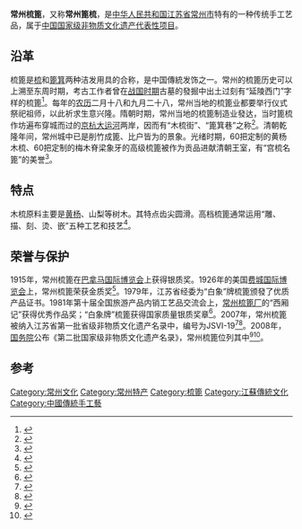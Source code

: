 {{中国非物质文化遗产
|名称 = 常州梳篦
|子项 = 
|图片 = Changzhou Double-edged Fine-toothed Comb 01 2015-04.jpg
|申报地区或单位 = [[江苏省|江苏省]][[常州市|常州市]]
|序号 = 844
|编号项目 = Ⅶ—68
|登录时间 = 2008年
|备注 = 
|分类 = 传统美术
}}
'''常州梳篦'''，又称'''常州篦梳'''，是[[中华人民共和国|中华人民共和国]][[江苏省|江苏省]][[常州市|常州市]]特有的一种传统手工艺品，属于[[国家级非物质文化遗产代表性项目名录|中国国家级非物质文化遗产代表性项目]]。

== 沿革 ==
梳篦是[[梳|梳]]和[[篦|篦箕]]两种洁发用具的合称，是中国傳統发饰之一。常州的梳篦历史可以上溯至东周时期，考古工作者曾在[[战国时期|战国时期]]古墓的發掘中出土过刻有“延陵西门”字样的梳篦<ref>{{Cite book|title=吴文化概说|last=徐静主编|publisher=苏州：[[苏州大学出版社|苏州大学出版社]]|year=2013.12|isbn=978-7-5672-0750-9|pages=166}}</ref>。每年的[[农历|农历]]二月十八和九月二十八，常州当地的梳篦业都要举行仪式祭祀祖师，以此祈求生意兴隆。隋朝时期，常州当地的梳篦制造业發达，当时篦梳作坊遍布穿城而过的[[京杭大运河|京杭大运河]]两岸，因而有“木梳街”、“篦箕巷”之称<ref>{{Cite book|title=吴文化概论|last=吴恩培著|publisher=南京：[[东南大学出版社|东南大学出版社]]|year=2006.06|isbn=7-5641-0433-3|pages=274}}</ref>。清朝乾隆年间，常州城中已是削竹成篦、比户皆为的景象。光绪时期，60把定制的黄杨木梳、60把定制的梅木脊梁象牙的高级梳篦被作为贡品进献清朝王室，有“宫梳名篦”的美誉<ref>{{Cite book|title=中国百年名产荟萃|last=程俊发，友廉编写|publisher=沈阳：辽宁人民出版社|year=1988.10|isbn=7-205-00100-5|pages=505}}</ref>。

== 特点 ==
木梳原料主要是[[黄杨|黄杨]]、山梨等树木。其特点齿尖圆滑。高档梳篦通常运用“雕、描、刻、烫、嵌”五种工艺和技艺<ref>{{Cite book|title=百个符号看江苏|last=何敏翔主编|publisher=南京：[[江苏人民出版社|江苏人民出版社]]|year=2014.04|isbn=978-7-214-11858-5|pages=165}}</ref>。

== 荣誉与保护 ==
1915年，常州梳篦在[[巴拿马万国博览会|巴拿马国际博览会]]上获得银质奖。1926年的美国[[1926年世界博覽會|费城国际博览会]]上，常州梳篦荣获金质奖<ref>{{Cite book|title=历史的回眸 中国参加世博会的故事|last=[[俞力|俞力]]主编|publisher=北京：[[东方出版社|东方出版社]]|year=2009.06|isbn=978-7-5473-0000-8|pages=155}}</ref>。1979年，江苏省经委为“白象”牌梳篦颁發了优质产品证书。1981年第十届全国旅游产品内销工艺品交流会上，[[常州梳篦厂|常州梳篦厂]]的“西厢记”获得优秀作品奖；“白象牌”梳篦获得国家质量银质奖章<ref>{{Cite book|title=中国轻工业传统名产列传|last=贡发信编著|publisher=北京：[[中国展望出版社|中国展望出版社]]|year=1988.09|isbn=7-5050-0262-7|pages=148}}</ref>。2007年，常州梳篦被纳入江苏省第一批省级非物质文化遗产名录中，编号为JSⅥ-19<ref>{{Cite web |url=https://www.jiangsu.gov.cn/art/2007/10/23/art_47037_2682097.html |title=省政府关于公布第一批省级非物质文化遗产名录的通知 |date=2007-10-23 |dead-url=no |access-date=2021-09-15 |archive-date=2021-09-15 |archive-url=https://web.archive.org/web/20210915083001/https://www.jiangsu.gov.cn/art/2007/10/23/art_47037_2682097.html }}</ref><ref>{{Cite web |url=https://www.gov.cn/gzdt/2007-03/30/content_566597.htm |title=江苏正式公布首批非遗名录 共有10大类123个项目 |date=2007-03-30 |dead-url=no |access-date=2021-09-15 |archive-date=2021-09-15 |archive-url=https://web.archive.org/web/20210915084716/http://www.gov.cn/gzdt/2007-03/30/content_566597.htm }}</ref>。2008年，[[中华人民共和国国务院|国务院]]公布《第二批国家级非物质文化遗产名录》，常州梳篦位列其中<ref>{{Cite book|title=独具匠心的民间技艺 彩图版|last=阚男男编著|publisher=长春：[[吉林出版集团有限责任公司|吉林出版集团有限责任公司]]|year=2014.08|isbn=978-7-5534-5072-8|pages=110}}</ref><ref>{{Cite book|title=中国民族百科全书 1 综合卷|last=李德洙，周用宜主编|publisher=世界图书出版西安有限公司|year=2015.12|isbn=978-7-5192-0434-1|pages=975}}</ref>。

== 参考 ==
{{reflist}}
{{江苏国家级非物质文化遗产}}{{常州|state=autocollapse}}
[[Category:常州文化|Category:常州文化]]
[[Category:常州特产|Category:常州特产]]
[[Category:梳篦|Category:梳篦]]
[[Category:江蘇傳統文化|Category:江蘇傳統文化]]
[[Category:中國傳統手工藝|Category:中國傳統手工藝]]